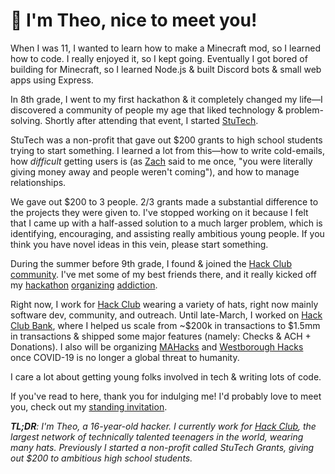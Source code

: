 
<NavBar/>
<Head>
	<title>Theo Bleier | About</title>
</Head>

<Writing>

# 👋 I'm Theo, nice to meet you!

When I was 11, I wanted to learn how to make a Minecraft mod, so I learned how to code. I really enjoyed it, so I kept going. Eventually I got bored of building for Minecraft, so I learned Node.js & built Discord bots & small web apps using Express.

In 8th grade, I went to my first hackathon & it completely changed my life—I discovered a community of people my age that liked technology & problem-solving. Shortly after attending that event, I started [StuTech](https://grants.stutech.org).

StuTech was a non-profit that gave out $200 grants to high school students trying to start something. I learned a lot from this—how to write cold-emails, how _difficult_ getting users is (as [Zach](https://zachlatta.com) said to me once, "you were literally giving money away and people weren't coming"), and how to manage relationships. 

We gave out $200 to 3 people. 2/3 grants made a substantial difference to the projects they were given to. I've stopped working on it because I felt that I came up with a half-assed solution to a much larger problem, which is identifying, encouraging, and assisting really ambitious young people. If you think you have novel ideas in this vein, please start something.

During the summer before 9th grade, I found & joined the [Hack Club community](https://hackclub.com/community). I've met some of my best friends there, and it really kicked off my [hackathon](https://mahacks.com) [organizing](https://hackpenn.com) [addiction](https://windyhacks.com).

Right now, I work for [Hack Club](https://hackclub.com) wearing a variety of hats, right now mainly software dev, community, and outreach. Until late-March, I worked on [Hack Club Bank](https://hackclub.com/bank), where I helped us scale from ~$200k in transactions to $1.5mm in transactions & shipped some major features (namely: Checks & ACH + Donations). I also will be organizing [MAHacks](https://mahacks.com) and [Westborough Hacks](https://westboroughhacks.com) once COVID-19 is no longer a global threat to humanity.

I care a lot about getting young folks involved in tech & writing lots of code.

If you've read to here, thank you for indulging me! I'd probably love to meet you, check out my [standing invitation](/invitation).

_**TL;DR**: I'm Theo, a 16-year-old hacker. I currently work for [Hack Club](https://hackclub.com), the largest network of technically talented teenagers in the world, wearing many hats. Previously I started a non-profit called StuTech Grants, giving out $200 to ambitious high school students._



</Writing>